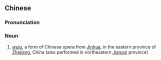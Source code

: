 {{also|婺剧}}
==Chinese==
{{zh-forms|s=婺剧}}

===Pronunciation===
{{zh-pron
|m=wùjù
|c=mou6 kek6
|cat=n
}}

===Noun===
{{zh-noun}}

# {{lb|zh|opera}} ''[[wuju]]'', a form of Chinese opera from [[Jinhua]], in the eastern province of [[Zhejiang]], China (also performed in northeastern [[Jiangxi]] province)